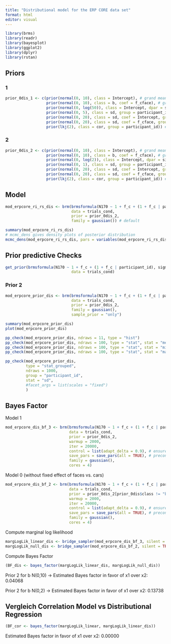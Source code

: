 ```yaml
---
title: "Distributional model for the ERP CORE data set"
format: html
editor: visual
---
```


```r
library(brms)
library(readr)
library(bayesplot)
library(ggplot2)
library(dplyr)
library(rstan)
```

## Priors

### 1

```r
prior_0dis_1 <- c(prior(normal(0, 10), class = Intercept), # grand mean
                  prior(normal(0, 10), class = b, coef = f_cface), # grand beta
                  prior(normal(0, log(50)), class = Intercept, dpar = sigma),
                  prior(normal(0, 5), class = sd, group = participant_id, dpar = sigma), 
                  prior(normal(0, 20), class = sd, coef = Intercept, group = participant_id), # between person variation in mean 
                  prior(normal(0, 20), class = sd, coef = f_cface, group = participant_id), # between person variation in slope
                  prior(lkj(2), class = cor, group = participant_id)) # correlation between random intercept and random slope
```

### 2

```r
prior_0dis_2 <- c(prior(normal(0, 10), class = Intercept), # grand mean
                  prior(normal(0, 10), class = b, coef = f_cface), # grand beta
                  prior(normal(0, log(2)), class = Intercept, dpar = sigma),
                  prior(normal(0, 1), class = sd, group = participant_id, dpar = sigma), 
                  prior(normal(0, 20), class = sd, coef = Intercept, group = participant_id), # between person variation in mean 
                  prior(normal(0, 20), class = sd, coef = f_cface, group = participant_id), # between person variation in slope
                  prior(lkj(2), class = cor, group = participant_id)) # correlation between random intercept and random slope
```

## Model

```r
mod_erpcore_ri_rs_dis <- brm(brmsformula(N170 ~ 1 + f_c + (1 + f_c | participant_id), sigma ~ 1 + (1 | participant_id)),
                             data = trials_cond, 
                             prior = prior_0dis_2,
                             family = gaussian()) # default
```

```r
summary(mod_erpcore_ri_rs_dis)
# mcmc_dens gives density plots of posterior distribution
mcmc_dens(mod_erpcore_ri_rs_dis, pars = variables(mod_erpcore_ri_rs_dis)[1:7])
```

## Prior predictive Checks

```r
get_prior(brmsformula(N170 ~ 1 + f_c + (1 + f_c | participant_id), sigma ~ (1 | participant_id)),
                             data = trials_cond)
```

### Prior 2

```r
mod_erpcore_prior_dis <- brm(brmsformula(N170 ~ 1 + f_c + (1 + f_c | participant_id), sigma ~ (1 | participant_id)),
                             data = trials_cond, 
                             prior = prior_0dis_2,
                             family = gaussian(),
                             sample_prior = "only")
```

```r
summary(mod_erpcore_prior_dis)
plot(mod_erpcore_prior_dis)
```

```r
pp_check(mod_erpcore_prior_dis, ndraws = 11, type = "hist")
pp_check(mod_erpcore_prior_dis, ndraws = 100, type = "stat", stat = "mean")
pp_check(mod_erpcore_prior_dis, ndraws = 100, type = "stat", stat = "min")
pp_check(mod_erpcore_prior_dis, ndraws = 100, type = "stat", stat = "max")
```

```r
pp_check(mod_erpcore_prior_dis,
         type = "stat_grouped",
         ndraws = 1000,
         group = "participant_id",
         stat = "sd",
         #facet_args = list(scales = "fixed")
         )
```

## Bayes Factor

Model 1

```r
mod_erpcore_dis_bf_3 <- brm(brmsformula(N170 ~ 1 + f_c + (1 + f_c | participant_id), sigma ~ 1 + (1 | participant_id)),
                            data = trials_cond, 
                            prior = prior_0dis_2,
                            warmup = 2000,
                            iter = 20000,
                            control = list(adapt_delta = 0.9), # ensure that the posterior sampler is working correctly
                            save_pars = save_pars(all = TRUE), # precondition for performing bridge sampling
                            family = gaussian(),
                            cores = 4)
```

Model 0 (without fixed effect of faces vs. cars)

```r
mod_erpcore_dis_bf_2 <- brm(brmsformula(N170 ~ 1 + f_c + (1 + f_c | participant_id), sigma ~ 1 + (1 | participant_id)),
                            data = trials_cond, 
                            prior = prior_0dis_2[prior_0dis$class != "b", ],
                            warmup = 2000,
                            iter = 20000,
                            control = list(adapt_delta = 0.9), # ensure that the posterior sampler is working correctly
                            save_pars = save_pars(all = TRUE), # precondition for performing bridge sampling
                            family = gaussian(),
                            cores = 4)
```

Compute marginal log likelihood

```r
margLogLik_linear_dis <- bridge_sampler(mod_erpcore_dis_bf_3, silent = TRUE)
margLogLik_null_dis <- bridge_sampler(mod_erpcore_dis_bf_2, silent = TRUE)
```

Compute Bayes Factor

```r
(BF_dis <- bayes_factor(margLogLik_linear_dis, margLogLik_null_dis))
```

Prior 2 for b N(0,10) -\> Estimated Bayes factor in favor of x1 over x2: 0.04068

Prior 2 for b N(0,2) -\> Estimated Bayes factor in favor of x1 over x2: 0.13738

## Vergleich Correlation Model vs Distributional Regression

```r
(BF_cor <- bayes_factor(margLogLik_linear, margLogLik_linear_dis))
```

Estimated Bayes factor in favor of x1 over x2: 0.00000
